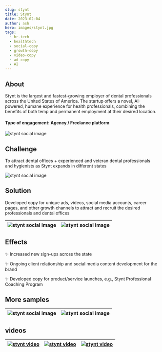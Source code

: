 ```yaml
---
slug: stynt
title: Stynt 
date: 2023-02-04
author: ash
hero: images/stynt.jpg
tags:
  - hr-tech 
  - healthtech
  - social-copy
  - growth-copy
  - video-copy 
  - ad-copy 
  - AI 
---
```



  

## About

  

Stynt is the largest and fastest-growing employer of dental professionals across the United States of America. The startup offers a novel, AI-powered, humane experience for health professionals, combining the benefits of both temp and permanent employment at their desired location.

  
  

#### Type of engagement: Agency / Freelance platform

  

![stynt social image](/images/stynt-6.jpg)

## Challenge

  

To attract dental offices + experienced and veteran dental professionals and hygienists as Stynt expands in different states

  

![stynt social image](/images/stynt-3.jpg)

  

## Solution

  

Developed copy for unique ads, videos, social media accounts, career pages, and other growth channels to attract and recruit the desired professionals and dental offices 

  

| ![stynt social image](/images/stynt-1.jpg) | ![stynt social image](/images/stynt-4.jpg) |
| --- | --- |


## Effects  

✨ Increased new sign-ups across the state

✨ Ongoing client relationship and social media content development for the brand

✨ Developed copy for product/service launches, e.g., Stynt Professional Coaching Program

  

## More samples

  
| ![stynt social image](/images/stynt-2.jpg) | ![stynt social image](/images/stynt-5.jpg) |
| ----- | --- | 

## videos 

| [![stynt video](/images/stynt-v-1.jpg)](https://dms.licdn.com/playlist/C5605AQECZpROX_ZW8A/mp4-640p-30fp-crf28/0/1680977533057?e=2147483647&v=beta&t=tENH1wuTCVwqfiu4jPxlLtQf59BJq32meoLSV2Zwmko) | [![stynt video](/images/stynt-v-2.jpg)](https://dms.licdn.com/playlist/D5605AQHk7EoGe7t4vQ/mp4-640p-30fp-crf28/0/1681745398313?e=2147483647&v=beta&t=Hw00rf3CT1C4zNFZG9qbQp_sDx-t9CbhuMWEbYG0oyo) | [![stynt video](/images/stynt-v-3.jpg)](https://dms.licdn.com/playlist/D5605AQE8VnWPjDLA4g/mp4-360p-30fp-crf28/0/1680274593857?e=2147483647&v=beta&t=4g04_58AddSna0wcKjS1dR8rAs5q4wRM_26aueOXQSU) |
| ---- | --- | --- |
